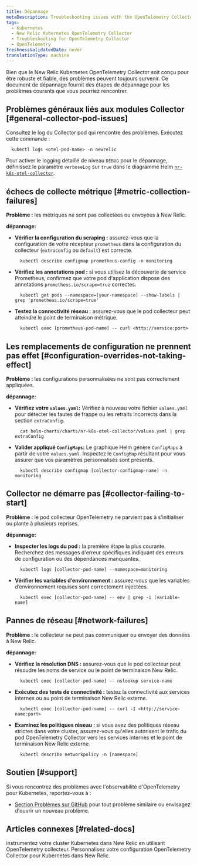 ```yaml
---
title: Dépannage
metaDescription: Troubleshooting issues with the OpenTelemetry Collector in Kubernetes.
tags:
  - Kubernetes
  - New Relic Kubernetes OpenTelemetry Collector
  - Troubleshooting for OpenTelemetry Collector
  - OpenTelemetry
freshnessValidatedDate: never
translationType: machine
---
```


Bien que le New Relic Kubernetes OpenTelemetry Collector soit conçu pour être robuste et fiable, des problèmes peuvent toujours survenir. Ce document de dépannage fournit des étapes de dépannage pour les problèmes courants que vous pourriez rencontrer.

## Problèmes généraux liés aux modules Collector [#general-collector-pod-issues]

Consultez le log du Collector pod qui rencontre des problèmes. Exécutez cette commande :

```shell
  kubectl logs <otel-pod-name> -n newrelic
```

Pour activer le logging détaillé de niveau `DEBUG` pour le dépannage, définissez le paramètre `verboseLog` sur `true` dans le diagramme Helm [`nr-k8s-otel-collector`](https://github.com/newrelic/helm-charts/tree/master/charts/nr-k8s-otel-collector#values).

## échecs de collecte métrique [#metric-collection-failures]

**Problème :** les métriques ne sont pas collectées ou envoyées à New Relic.

**dépannage:**

* **Vérifier la configuration du scraping :** assurez-vous que la configuration de votre récepteur `prometheus` dans la configuration du collecteur (`extraConfig` ou `default`) est correcte.

  ```shell
    kubectl describe configmap prometheus-config -n monitoring
  ```

* **Vérifiez les annotations pod :** si vous utilisez la découverte de service Prometheus, confirmez que votre pod d&apos;application dispose des annotations `prometheus.io/scrape=true` correctes.

  ```shell
    kubectl get pods --namespace=[your-namespace] --show-labels | grep 'prometheus.io/scrape=true'
  ```

* **Testez la connectivité réseau :** assurez-vous que le pod collecteur peut atteindre le point de terminaison métrique.

  ```shell
    kubectl exec [prometheus-pod-name] -- curl <http://service:port>
  ```

## Les remplacements de configuration ne prennent pas effet [#configuration-overrides-not-taking-effect]

**Problème :** les configurations personnalisées ne sont pas correctement appliquées.

**dépannage:**

* **Vérifiez votre `values.yaml`:** Vérifiez à nouveau votre fichier `values.yaml` pour détecter les fautes de frappe ou les retraits incorrects dans la section `extraConfig`.

  ```shell
    cat helm-charts/charts/nr-k8s-otel-collector/values.yaml | grep extraConfig
  ```

* **Valider appliqué `ConfigMaps`:** Le graphique Helm génère `ConfigMaps` à partir de votre `values.yaml`. Inspectez le `ConfigMap` résultant pour vous assurer que vos paramètres personnalisés sont présents.

  ```shell
    kubectl describe configmap [collector-configmap-name] -n monitoring
  ```

## Collector ne démarre pas [#collector-failing-to-start]

**Problème :** le pod collecteur OpenTelemetry ne parvient pas à s&apos;initialiser ou plante à plusieurs reprises.

**dépannage:**

* **Inspecter les logs du pod :** la première étape la plus courante. Recherchez des messages d&apos;erreur spécifiques indiquant des erreurs de configuration ou des dépendances manquantes.

  ```shell
    kubectl logs [collector-pod-name] --namespace=monitoring
  ```

* **Vérifier les variables d’environnement :** assurez-vous que les variables d’environnement requises sont correctement injectées.

  ```shell
    kubectl exec [collector-pod-name] -- env | grep -i [variable-name]
  ```

## Pannes de réseau [#network-failures]

**Problème :** le collecteur ne peut pas communiquer ou envoyer des données à New Relic.

**dépannage:**

* **Vérifiez la résolution DNS :** assurez-vous que le pod collecteur peut résoudre les noms de service ou le point de terminaison New Relic.

  ```shell
    kubectl exec [collector-pod-name] -- nslookup service-name
  ```

* **Exécutez des tests de connectivité :** testez la connectivité aux services internes ou au point de terminaison New Relic externe.

  ```shell
    kubectl exec [collector-pod-name] -- curl -I <http://service-name:port>
  ```

* **Examinez les politiques réseau :** si vous avez des politiques réseau strictes dans votre cluster, assurez-vous qu&apos;elles autorisent le trafic du pod OpenTelemetry Collector vers les services internes et le point de terminaison New Relic externe.

  ```shell
    kubectl describe networkpolicy -n [namespace]
  ```

## Soutien [#support]

Si vous rencontrez des problèmes avec l&apos;observabilité d&apos;OpenTelemetry pour Kubernetes, reportez-vous à :

* [Section Problèmes sur GitHub](https://github.com/newrelic/helm-charts/issues) pour tout problème similaire ou envisagez d&apos;ouvrir un nouveau problème.

## Articles connexes [#related-docs]

<DocTiles>
  <DocTile title="Installer OpenTelemetry Collector pour Kubernetes" path="/docs/kubernetes-pixie/k8s-otel/install/">
    instrumentez votre cluster Kubernetes dans New Relic en utilisant OpenTelemetry collecteur.
  </DocTile>

  <DocTile title="configuration avancée pour OpenTelemetry Kubernetes" path="/docs/kubernetes-pixie/k8s-otel/advance-config/">
    Personnalisez votre configuration OpenTelemetry Collector pour Kubernetes dans New Relic.
  </DocTile>
</DocTiles>